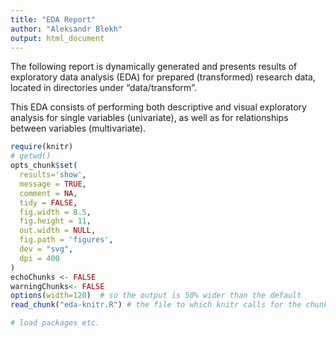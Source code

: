 ```yaml
---
title: "EDA Report"
author: "Aleksandr Blekh"
output: html_document
---
```


The following report is dynamically generated and presents results of exploratory data analysis (EDA) for prepared (transformed) research data, located in directories under "data/transform".

This EDA consists of performing both descriptive and visual exploratory analysis for single variables (univariate), as well as for relationships between variables (multivariate).

```r
require(knitr)
# getwd()
opts_chunk$set(
  results='show',
  message = TRUE,
  comment = NA,
  tidy = FALSE,
  fig.width = 8.5,
  fig.height = 11,
  out.width = NULL,
  fig.path = 'figures',
  dev = "svg",
  dpi = 400
)
echoChunks <- FALSE
warningChunks<- FALSE
options(width=120)  # so the output is 50% wider than the default
read_chunk("eda-knitr.R") # the file to which knitr calls for the chunks
```

```r
# load packages etc.
```

```r
```
